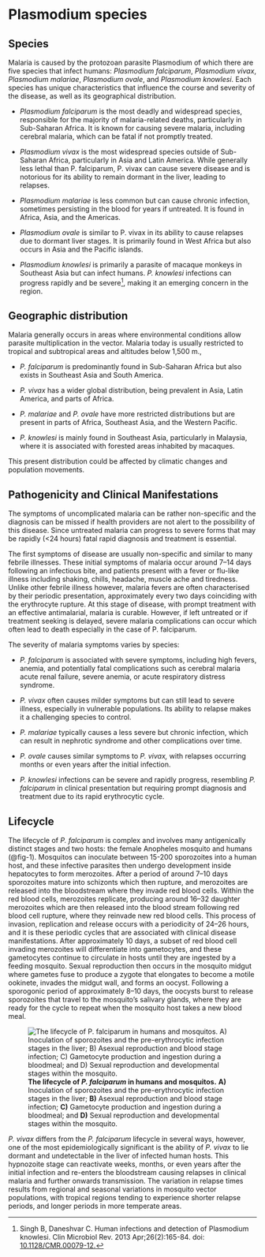 # Plasmodium species

## Species 

Malaria is caused by the protozoan parasite Plasmodium of which there are five species that infect humans: *Plasmodium falciparum*, *Plasmodium vivax*, *Plasmodium malariae*, *Plasmodium ovale*, and *Plasmodium knowlesi*. Each species has unique characteristics that influence the course and severity of the disease, as well as its geographical distribution.

-   *Plasmodium falciparum* is the most deadly and widespread species, responsible for the majority of malaria-related deaths, particularly in Sub-Saharan Africa. It is known for causing severe malaria, including cerebral malaria, which can be fatal if not promptly treated.

-   *Plasmodium vivax* is the most widespread species outside of Sub-Saharan Africa, particularly in Asia and Latin America. While generally less lethal than P. falciparum, P. vivax can cause severe disease and is notorious for its ability to remain dormant in the liver, leading to relapses.

-   *Plasmodium malariae* is less common but can cause chronic infection, sometimes persisting in the blood for years if untreated. It is found in Africa, Asia, and the Americas.

-   *Plasmodium ovale* is similar to P. vivax in its ability to cause relapses due to dormant liver stages. It is primarily found in West Africa but also occurs in Asia and the Pacific islands.

-   *Plasmodium knowlesi* is primarily a parasite of macaque monkeys in Southeast Asia but can infect humans. *P. knowlesi* infections can progress rapidly and be severe[^topic2a-plasmodium-spp-1], making it an emerging concern in the region.

[^topic2a-plasmodium-spp-1]: Singh B, Daneshvar C. Human infections and detection of Plasmodium knowlesi. Clin Microbiol Rev. 2013 Apr;26(2):165-84. doi: [10.1128/CMR.00079-12.](https://doi.org/10.1128/cmr.00079-12)


## Geographic distribution

Malaria generally occurs in areas where environmental conditions allow parasite multiplication in the vector. Malaria today is usually restricted to tropical and subtropical areas and altitudes below 1,500 m., 

-   *P. falciparum* is predominantly found in Sub-Saharan Africa but also exists in Southeast Asia and South America.

-   *P. vivax* has a wider global distribution, being prevalent in Asia, Latin America, and parts of Africa.

-   *P. malariae* and *P. ovale* have more restricted distributions but are present in parts of Africa, Southeast Asia, and the Western Pacific.

-   *P. knowlesi* is mainly found in Southeast Asia, particularly in Malaysia, where it is associated with forested areas inhabited by macaques.

This present distribution could be affected by climatic changes and population movements. 

## **Pathogenicity and Clinical Manifestations**

The symptoms of uncomplicated malaria can be rather non-specific and the diagnosis can be missed if health providers are not alert to the possibility of this disease. Since untreated malaria can progress to severe forms that may be rapidly (<24 hours) fatal rapid diagnosis and treatment is essential.

The first symptoms of disease are usually non-specific and similar to many febrile illnesses. These initial symptoms of malaria occur around 7--14 days following an infectious bite, and patients present with a fever or flu-like illness including shaking, chills, headache, muscle ache and tiredness. Unlike other febrile illness however, malaria fevers are often characterised by their periodic presentation, approximately every two days coinciding with the erythrocyte rupture. At this stage of disease, with prompt treatment with an effective antimalarial, malaria is curable. However, if left untreated or if treatment seeking is delayed, severe malaria complications can occur which often lead to death especially in the case of P. falciparum.

The severity of malaria symptoms varies by species:

-   *P. falciparum* is associated with severe symptoms, including high fevers, anemia, and potentially fatal complications such as cerebral malaria acute renal failure, severe anemia, or acute respiratory distress syndrome.

-   *P. vivax* often causes milder symptoms but can still lead to severe illness, especially in vulnerable populations. Its ability to relapse makes it a challenging species to control.

-   *P. malariae* typically causes a less severe but chronic infection, which can result in nephrotic syndrome and other complications over time.

-   *P. ovale* causes similar symptoms to *P. vivax,* with relapses occurring months or even years after the initial infection.

-   *P. knowlesi* infections can be severe and rapidly progress, resembling *P. falciparum* in clinical presentation but requiring prompt diagnosis and treatment due to its rapid erythrocytic cycle.

## Lifecycle 

The lifecycle of *P. falciparum* is complex and involves many antigenically distinct stages and two hosts: the female Anopheles mosquito and humans (@fig-1). Mosquitos can inoculate between 15-200 sporozoites into a human host, and these infective parasites then undergo development inside hepatocytes to form merozoites. After a period of around 7--10 days sporozoites mature into schizonts which then rupture, and merozoites are released into the bloodstream where they invade red blood cells. Within the red blood cells, merozoites replicate, producing around 16--32 daughter merozoites which are then released into the blood stream following red blood cell rupture, where they reinvade new red blood cells. This process of invasion, replication and release occurs with a periodicity of 24--26 hours, and it is these periodic cycles that are associated with clinical disease manifestations. After approximately 10 days, a subset of red blood cell invading merozoites will differentiate into gametocytes, and these gametocytes continue to circulate in hosts until they are ingested by a feeding mosquito. Sexual reproduction then occurs in the mosquito midgut where gametes fuse to produce a zygote that elongates to become a motile ookinete, invades the midgut wall, and forms an oocyst. Following a sporogonic period of approximately 8--10 days, the oocysts burst to release sporozoites that travel to the mosquito's salivary glands, where they are ready for the cycle to repeat when the mosquito host takes a new blood meal.

![**The lifecycle of *P. falciparum* in humans and mosquitos.** **A)** Inoculation of sporozoites and the pre-erythrocytic infection stages in the liver; **B)** Asexual reproduction and blood stage infection; **C)** Gametocyte production and ingestion during a bloodmeal; and **D)** Sexual reproduction and developmental stages within the mosquito.](figures/lifecycle.png){#fig-1}

*P. vivax* differs from the *P. falciparum* lifecycle in several ways, however, one of the most epidemiologically significant is the ability of *P. vivax* to lie dormant and undetectable in the liver of infected human hosts. This hypnozoite stage can reactivate weeks, months, or even years after the initial infection and re-enters the bloodstream causing relapses in clinical malaria and further onwards transmission. The variation in relapse times results from regional and seasonal variations in mosquito vector populations, with tropical regions tending to experience shorter relapse periods, and longer periods in more temperate areas.
